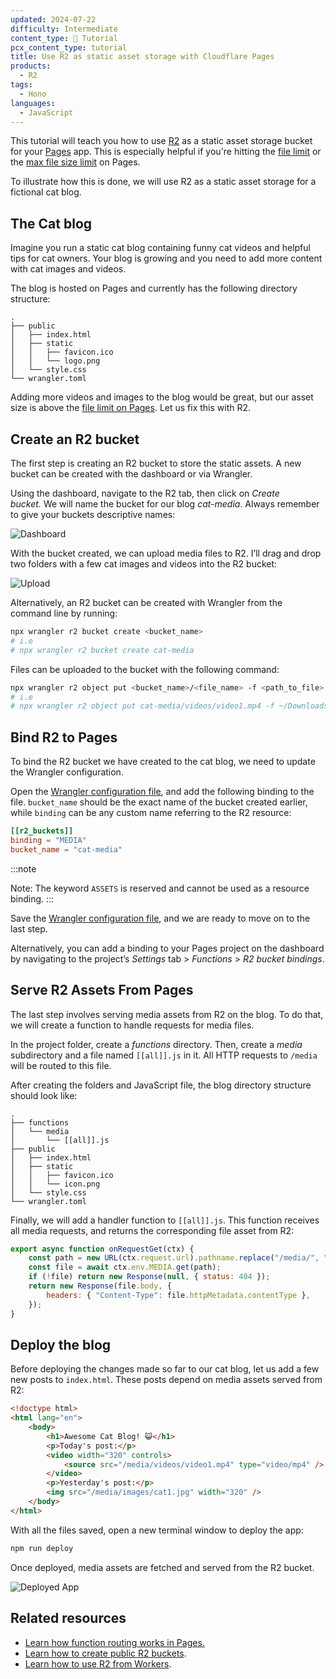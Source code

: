 ```yaml
---
updated: 2024-07-22
difficulty: Intermediate
content_type: 📝 Tutorial
pcx_content_type: tutorial
title: Use R2 as static asset storage with Cloudflare Pages
products:
  - R2
tags:
  - Hono
languages:
  - JavaScript
---
```



This tutorial will teach you how to use [R2](/r2/) as a static asset storage bucket for your [Pages](/pages/) app. This is especially helpful if you're hitting the [file limit](/pages/platform/limits/#files) or the [max file size limit](/pages/platform/limits/#file-size) on Pages.

To illustrate how this is done, we will use R2 as a static asset storage for a fictional cat blog.

## The Cat blog

Imagine you run a static cat blog containing funny cat videos and helpful tips for cat owners. Your blog is growing and you need to add more content with cat images and videos.

The blog is hosted on Pages and currently has the following directory structure:

```
.
├── public
│   ├── index.html
│   ├── static
│   │   ├── favicon.ico
│   │   └── logo.png
│   └── style.css
└── wrangler.toml
```

Adding more videos and images to the blog would be great, but our asset size is above the [file limit on Pages](/pages/platform/limits/#file-size). Let us fix this with R2.

## Create an R2 bucket

The first step is creating an R2 bucket to store the static assets. A new bucket can be created with the dashboard or via Wrangler.

Using the dashboard, navigate to the R2 tab, then click on *Create bucket.* We will name the bucket for our blog _cat-media_. Always remember to give your buckets descriptive names:

![Dashboard](~/assets/images/pages/tutorials/pages-r2/dash.png)

With the bucket created, we can upload media files to R2. I’ll drag and drop two folders with a few cat images and videos into the R2 bucket:

![Upload](/images/pages/tutorials/pages-r2/upload.gif)

Alternatively, an R2 bucket can be created with Wrangler from the command line by running:

```sh
npx wrangler r2 bucket create <bucket_name>
# i.e
# npx wrangler r2 bucket create cat-media
```

Files can be uploaded to the bucket with the following command:

```sh
npx wrangler r2 object put <bucket_name>/<file_name> -f <path_to_file>
# i.e
# npx wrangler r2 object put cat-media/videos/video1.mp4 -f ~/Downloads/videos/video1.mp4
```

## Bind R2 to Pages

To bind the R2 bucket we have created to the cat blog, we need to update the Wrangler configuration.

Open the [Wrangler configuration file](/pages/functions/wrangler-configuration/), and add the following binding to the file. `bucket_name` should be the exact name of the bucket created earlier, while `binding` can be any custom name referring to the R2 resource:

<WranglerConfig>

```toml
[[r2_buckets]]
binding = "MEDIA"
bucket_name = "cat-media"
```

</WranglerConfig>

:::note

Note: The keyword `ASSETS` is reserved and cannot be used as a resource binding.
:::

Save the [Wrangler configuration file](/pages/functions/wrangler-configuration/), and we are ready to move on to the last step.

Alternatively, you can add a binding to your Pages project on the dashboard by navigating to the project’s _Settings_ tab > _Functions_ > _R2 bucket bindings_.

## Serve R2 Assets From Pages

The last step involves serving media assets from R2 on the blog. To do that, we will create a function to handle requests for media files.

In the project folder, create a _functions_ directory. Then, create a _media_ subdirectory and a file named `[[all]].js` in it. All HTTP requests to `/media` will be routed to this file.

After creating the folders and JavaScript file, the blog directory structure should look like:

```
.
├── functions
│   └── media
│       └── [[all]].js
├── public
│   ├── index.html
│   ├── static
│   │   ├── favicon.ico
│   │   └── icon.png
│   └── style.css
└── wrangler.toml

```

Finally, we will add a handler function to `[[all]].js`. This function receives all media requests, and returns the corresponding file asset from R2:

```js
export async function onRequestGet(ctx) {
	const path = new URL(ctx.request.url).pathname.replace("/media/", "");
	const file = await ctx.env.MEDIA.get(path);
	if (!file) return new Response(null, { status: 404 });
	return new Response(file.body, {
		headers: { "Content-Type": file.httpMetadata.contentType },
	});
}
```

## Deploy the blog

Before deploying the changes made so far to our cat blog, let us add a few new posts to `index.html`. These posts depend on media assets served from R2:

```html
<!doctype html>
<html lang="en">
	<body>
		<h1>Awesome Cat Blog! 😺</h1>
		<p>Today's post:</p>
		<video width="320" controls>
			<source src="/media/videos/video1.mp4" type="video/mp4" />
		</video>
		<p>Yesterday's post:</p>
		<img src="/media/images/cat1.jpg" width="320" />
	</body>
</html>
```

With all the files saved, open a new terminal window to deploy the app:

```sh
npm run deploy
```

Once deployed, media assets are fetched and served from the R2 bucket.

![Deployed App](/images/pages/tutorials/pages-r2/deployed.gif)

## **Related resources**

- [Learn how function routing works in Pages.](/pages/functions/routing/)
- [Learn how to create public R2 buckets](/r2/buckets/public-buckets/).
- [Learn how to use R2 from Workers](/r2/api/workers/workers-api-usage/).
